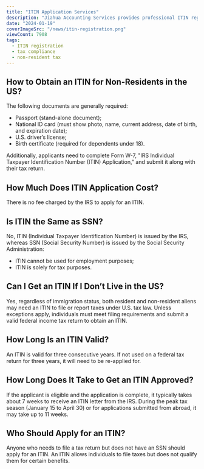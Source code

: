 ```yaml
---
title: "ITIN Application Services"
description: "Jiahua Accounting Services provides professional ITIN registration services to help non-residents obtain an Individual Taxpayer Identification Number (ITIN) for tax filing and compliance."
date: "2024-01-19"
coverImageSrc: "/news/itin-registration.png"
viewCount: 7908
tags:
  - ITIN registration
  - tax compliance
  - non-resident tax
---
```


## How to Obtain an ITIN for Non-Residents in the US?

The following documents are generally required:
- Passport (stand-alone document);
- National ID card (must show photo, name, current address, date of birth, and expiration date);
- U.S. driver’s license;
- Birth certificate (required for dependents under 18).

Additionally, applicants need to complete Form W-7, "IRS Individual Taxpayer Identification Number (ITIN) Application," and submit it along with their tax return.

## How Much Does ITIN Application Cost?

There is no fee charged by the IRS to apply for an ITIN.

## Is ITIN the Same as SSN?

No, ITIN (Individual Taxpayer Identification Number) is issued by the IRS, whereas SSN (Social Security Number) is issued by the Social Security Administration:
- ITIN cannot be used for employment purposes;
- ITIN is solely for tax purposes.

## Can I Get an ITIN If I Don’t Live in the US?

Yes, regardless of immigration status, both resident and non-resident aliens may need an ITIN to file or report taxes under U.S. tax law. Unless exceptions apply, individuals must meet filing requirements and submit a valid federal income tax return to obtain an ITIN.

## How Long Is an ITIN Valid?

An ITIN is valid for three consecutive years. If not used on a federal tax return for three years, it will need to be re-applied for.

## How Long Does It Take to Get an ITIN Approved?

If the applicant is eligible and the application is complete, it typically takes about 7 weeks to receive an ITIN letter from the IRS. During the peak tax season (January 15 to April 30) or for applications submitted from abroad, it may take up to 11 weeks.

## Who Should Apply for an ITIN?

Anyone who needs to file a tax return but does not have an SSN should apply for an ITIN. An ITIN allows individuals to file taxes but does not qualify them for certain benefits.